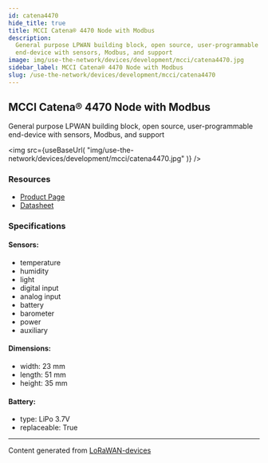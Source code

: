 ```yaml
---
id: catena4470
hide_title: true
title: MCCI Catena® 4470 Node with Modbus
description:
  General purpose LPWAN building block, open source, user-programmable
  end-device with sensors, Modbus, and support
image: img/use-the-network/devices/development/mcci/catena4470.jpg
sidebar_label: MCCI Catena® 4470 Node with Modbus
slug: /use-the-network/devices/development/mcci/catena4470
---
```



## MCCI Catena® 4470 Node with Modbus

General purpose LPWAN building block, open source, user-programmable end-device
with sensors, Modbus, and support

<img
  src={useBaseUrl(
    "img/use-the-network/devices/development/mcci/catena4470.jpg"
  )}
/>

### Resources

- [Product Page](https://mcci.io/Catena4470)
- [Datasheet](https://cdn.shopify.com/s/files/1/0873/5104/files/Catena4470-Datasheet.pdf?v=1610942439)

### Specifications

#### Sensors:

- temperature
- humidity
- light
- digital input
- analog input
- battery
- barometer
- power
- auxiliary

#### Dimensions:

- width: 23 mm
- length: 51 mm
- height: 35 mm

#### Battery:

- type: LiPo 3.7V
- replaceable: True

---

Content generated from
[LoRaWAN-devices](https://github.com/TheThingsNetwork/lorawan-devices)
